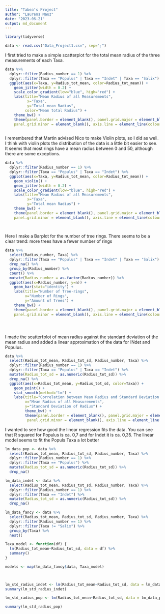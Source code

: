 ```yaml
---
title: "Tabea's Project"
author: "Laurens Mauz"
date: "2023-06-21"
output: md_document
---
```


```r
library(tidyverse)

data <- read.csv("Data_Project1.csv", sep=";")

```

I first tried to make a simple scatterplot for the total mean radius of the three measurements of each Taxa.

```r
data %>%
  dplyr::filter(Radius_number == 1) %>%
  dplyr::filter(Taxa == "Populus" | Taxa == "Indet" | Taxa == "Salix") %>%
  ggplot(aes(x=Taxa, y=Radius_tot_mean, color=Radius_tot_mean)) +
    geom_jitter(width = 0.2) +
    scale_color_gradient(low="blue", high="red") +
    labs(title="Mean Radius of all Measurements",
          x="Taxa",
          y="Total mean Radius",
         color="Mean total Radius") +
    theme_bw() + 
    theme(panel.border = element_blank(), panel.grid.major = element_blank(),
    panel.grid.minor = element_blank(), axis.line = element_line(colour = "black"))
  


```

I remembered that Martin advised Nico to make Violin plots, so I did as well. I think with violin plots the distribution of the data is a little bit easier to see. It seems that most rings have a mean radius between 0 and 50, although there are some exceptions.

```r

data %>%
  dplyr::filter(Radius_number == 1) %>%
  dplyr::filter(Taxa == "Populus" | Taxa == "Indet") %>%
  ggplot(aes(x=Taxa, y=Radius_tot_mean, color=Radius_tot_mean)) +
    geom_violin() +
    geom_jitter(width = 0.2) +
    scale_color_gradient(low="blue", high="red") +
    labs(title="Mean Radius of all Measurements",
          x="Taxa",
          y="Total mean Radius") +
    theme_bw() + 
    theme(panel.border = element_blank(), panel.grid.major = element_blank(),
    panel.grid.minor = element_blank(), axis.line = element_line(colour = "black"))
    
    

```

Here I make a Barplot for the number of tree rings. There seems to be a clear trend: more trees have a fewer number of rings
```r
data %>%
  select(Radius_number, Taxa) %>%
  dplyr::filter(Taxa == "Populus" | Taxa == "Indet" | Taxa == "Salix") %>%
  drop_na() %>%
  group_by(Radius_number) %>%
  count() %>%
  mutate(Radius_number = as.factor(Radius_number)) %>%
  ggplot(aes(x=Radius_number, y=n)) +
    geom_bar(stat="identity") +
    labs(title="Number of Tree-rings",
         x="Number of Rings",
         y="Amount of Trees") +
    theme_bw() + 
    theme(panel.border = element_blank(), panel.grid.major = element_blank(),
    panel.grid.minor = element_blank(), axis.line = element_line(colour = "black"))





```

I made the scatterfplot of mean radius against the standard deviation of the mean radius and added a linear approximation of the data for INdet and Populus.

```r
data %>%
  select(Radius_tot_mean, Radius_tot_sd, Radius_number, Taxa) %>%
  dplyr::filter(Radius_number == 1) %>%
  dplyr::filter(Taxa == "Populus" | Taxa == "Indet") %>%
  mutate(Radius_tot_sd = as.numeric(Radius_tot_sd)) %>% 
  drop_na() %>%
  ggplot(aes(x=Radius_tot_mean, y=Radius_tot_sd, color=Taxa)) +
    geom_point() +
    stat_smooth(method="lm") +
    labs(title="Correlation between Mean Radius and Standard Deviation of Mean Radius",
         x="Mean Radius of all Measurements",
         y="Standard Deviation of Radius") +
         theme_bw() + 
         theme(panel.border = element_blank(), panel.grid.major = element_blank(),
          panel.grid.minor = element_blank(), axis.line = element_line(colour = "black"))
```

I wanted to see how good the linear regression fits the data. You can see that R squared for Populus is ca. 0,7 and for Indet it is ca. 0,35. The linear model seems to fit the Populs Taxa a lot better

```r
lm_data_pop <- data %>%
  select(Radius_tot_mean, Radius_tot_sd, Radius_number, Taxa) %>%
  dplyr::filter(Radius_number == 1) %>%
  dplyr::filter(Taxa == "Populus") %>%
  mutate(Radius_tot_sd = as.numeric(Radius_tot_sd)) %>% 
  drop_na() 

lm_data_indet <- data %>%
  select(Radius_tot_mean, Radius_tot_sd, Radius_number, Taxa) %>%
  dplyr::filter(Radius_number == 1) %>%
  dplyr::filter(Taxa == "Indet") %>%
  mutate(Radius_tot_sd = as.numeric(Radius_tot_sd)) %>% 
  drop_na() 

lm_data_fancy <- data %>%
  select(Radius_tot_mean, Radius_tot_sd, Radius_number, Taxa) %>%
  dplyr::filter(Radius_number == 1) %>%
  dplyr::filter(Taxa != "Salix") %>%
  group_by(Taxa) %>%
  nest()

Taxa_model <- function(df) {
  lm(Radius_tot_mean~Radius_tot_sd, data = df) %>%
  summary()
}

models <- map(lm_data_fancy$data, Taxa_model)


  
lm_std_radius_indet <- lm(Radius_tot_mean~Radius_tot_sd, data = lm_data_indet) #Create the linear regression
summary(lm_std_radius_indet)

lm_std_radius_pop <- lm(Radius_tot_mean~Radius_tot_sd, data = lm_data_pop)

summary(lm_std_radius_pop)




```

